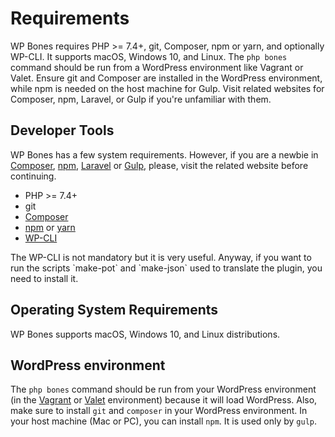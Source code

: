
# Requirements

WP Bones requires PHP >= 7.4+, git, Composer, npm or yarn, and optionally WP-CLI. It supports macOS, Windows 10, and Linux. The `php bones` command should be run from a WordPress environment like Vagrant or Valet. Ensure git and Composer are installed in the WordPress environment, while npm is needed on the host machine for Gulp. Visit related websites for Composer, npm, Laravel, or Gulp if you're unfamiliar with them.

## Developer Tools

WP Bones has a few system requirements. However, if you are a newbie in [Composer](https://getcomposer.org/), [npm](https://nodejs.org/en/), [Laravel](https://laravel.com/) or [Gulp](http://gulpjs.com/), please, visit the related website before continuing.

- PHP >= 7.4+
- git
- [Composer](https://getcomposer.org/)
- [npm](https://nodejs.org/en/) or [yarn](https://yarnpkg.com/en/)
- [WP-CLI](https://wp-cli.org/#installing)


<Callout>
The WP-CLI is not mandatory but it is very useful. Anyway, if you want to run the scripts `make-pot` and `make-json` used to translate the plugin, you need to install it.
</Callout>

## Operating System Requirements

WP Bones supports macOS, Windows 10, and Linux distributions.

## WordPress environment

The `php bones` command should be run from your WordPress environment (in the [Vagrant](https://github.com/gfazioli/VagrantUbuntu) or [Valet](https://laravel.com/docs/11.x/valet) environment) because it will load WordPress. Also, make sure to install `git` and `composer` in your WordPress environment. In your host machine (Mac or PC), you can install `npm`. It is used only by `gulp`.